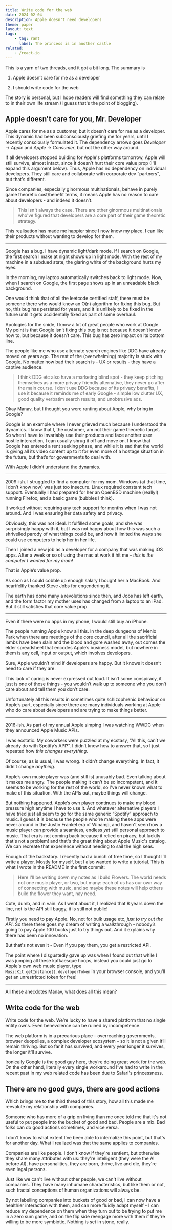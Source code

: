 ```yaml
---
title: Write code for the web
date: 2024-02-04
description: Apple doesn't need developers
theme: paper
layout: text
tags:
    - tag: rant
      label: The princess is in another castle
related:
    - /react-io
---
```



This is a yarn of two threads, and it got a bit long. The summary is

1. Apple doesn’t care for me as a developer

2. I should write code for the web

The story is personal, but I hope readers will find something they can relate to
in their own life stream (I guess that's the point of blogging).

## Apple doesn't care for you, Mr. Developer

Apple cares for me as a customer, but it doesn’t care for me as a developer.
This dynamic had been subconsciously griefing me for years, until I recently
consciously formulated it. The dependency arrows goes _Developer -> Apple_ and
_Apple -> Consumer_, but not the other way around.

If all developers stopped building for Apple's platforms tomorrow, Apple will
still survive, almost intact, since it doesn’t hurt their core value prop (I'll
expand this argument below). Thus, Apple has no dependency on individual
developers. They still care and collaborate with corporate dev “partners”, but
that's different.

Since companies, especially ginormous multinationals, behave in purely game
theoretic cost/benefit terms, it means Apple has no reason to care about
developers - and indeed it doesn’t.

> This isn't always the case. There are other ginormous multinationals who've
> figured that developers are a core part of their game theoretic strategy.

This realisation has made me happier since I now know my place. I can like their
products without wanting to develop for them.

---

Google has a bug. I have dynamic light/dark mode. If I search on Google, the
first search I make at night shows up in light mode. With the rest of my machine
in a subdued state, the glaring white of the background hurts my eyes.

In the morning, my laptop automatically switches back to light mode. Now, when I
search on Google, the first page shows up in an unreadable black background.

One would think that of all the leetcode certified staff, there must be someone
there who would know an O(n) algorithm for fixing this bug. But no, this bug has
persisted for years, and it is unlikely to be fixed in the future until it gets
accidentally fixed as part of some overhaul.

Apologies for the snide, I know a lot of great people who work at Google. My
point is that Google isn’t fixing this bug is not because it doesn’t know how
to, but because it doesn’t care. This bug has zero impact on its bottom line.

The people like me who use alternate search engines like DDG have already moved
on years ago. The rest of the (overwhelming) majority is stuck with Google. No
matter how bad their search is - UX or results - they have a captive audience.

> I think DDG etc also have a marketing blind spot - they keep pitching
> themselves as a more privacy friendly alternative, they never go after the
> main course. I don’t use DDG because of its privacy benefits, I use it because
> it reminds me of early Google - simple low clutter UX, good quality verbatim
> search results, and unobtrusive ads.

Okay Manav, but I thought you were ranting about Apple, why bring in Google?

Google is an example where I never grieved much because I understood the
dynamics. I know that I, the customer, am not their game theoretic target. So
when I have to invariably use their products and face another user hostile
interaction, I can usually shrug it off and move on. I know that Google has
entered a rent seeking phase, and while it is sad that the world is giving all
its video content up to it for even more of a hostage situation in the future,
but that’s for governments to deal with.

With Apple I didn’t understand the dynamics.

---

2009-ish. I struggled to find a computer for my mom. Windows (at that time, I
don’t know now) was just too insecure. Linux required constant tech support.
Eventually I had prepared for her an OpenBSD machine (really!) running Firefox,
and a basic game (bubbles I think).

It worked without requiring any tech support for months when I was not around.
And I was ensuring her data safety and privacy.

Obviously, this was not ideal. It fulfilled some goals, and she was surprisingly
happy with it, but I was not happy about how this was such a shrivelled parody
of what things could be, and how it limited the ways she could use computers to
help her in her life.

Then I joined a new job as a developer for a company that was making iOS apps.
After a week or so of using the mac at work it hit me - _this is the computer I
wanted for my mom!_

That is Apple’s value prop.

As soon as I could cobble up enough salary I bought her a MacBook. And
heartfeltly thanked Steve Jobs for engendering it.

The earth has done many a revolutions since then, and Jobs has left earth, and
the form factor my mother uses has changed from a laptop to an iPad. But it
still satisfies that core value prop.

---

Even if there were no apps in my phone, I would still buy an iPhone.

The people running Apple know all this. In the deep dungeons of Menlo Park when
there are meetings of the core council, after all the sacrificial lambs have
been slain and the blood and gore washed away, out comes the elder spreadsheet
that encodes Apple’s business model, but nowhere in them is any cell, input or
output, which involves developers.

Sure, Apple wouldn’t mind if developers are happy. But it knows it doesn’t need
to care if they are.

This lack of caring is never expressed out loud. It isn’t some conspiracy, it
just is one of those things - you wouldn’t walk up to someone who you don’t care
about and tell them you don’t care.

Unfortunately all this results in sometimes quite schizophrenic behaviour on
Apple’s part, especially since there are many individuals working at Apple who
do care about developers and are trying to make things better.

---

2016-ish. As part of my annual Apple simping I was watching WWDC when they
announced Apple Music APIs.

I was ecstatic. My coworkers were puzzled at my ecstasy, “All this, can’t we
already do with Spotify’s API?”. I didn’t know how to answer that, so I just
repeated how _this changes everything_.

Of course, as is usual, I was wrong. It didn’t change everything. In fact, it
didn’t change _anything_.

Apple’s own music player was (and still is) unusably bad. Even talking about it
makes me angry. The people making it can’t be so incompetent, and it seems to be
working for the rest of the world, so I've never known what to make of this
situation. With the APIs out, maybe things will change.

But nothing happened. Apple’s own player continues to make my blood pressure
high anytime I have to use it. And whatever alternative players I have tried
just all seem to go for the same generic “Spotify” approach to music. I guess it
is because the people who're making these apps were never around in the Justin
Frankel era of Winamp, and haven't seen how a music player can provide a
seamless, endless _yet_ still personal approach to music. That era is not coming
back because it relied on piracy, but luckily that's not a problem! and that's
the great thing about Apple Music's catalog. We can recreate that experience
without needing to sail the high seas.

Enough of the backstory. I recently had a bunch of free time, so I thought I’ll
write a player. Mostly for myself, but I also wanted to write a tutorial. This
is what I wrote in the README in the first commit:

> Here I'll be writing down my notes as I build Flowers. The world needs not one
> music player, or two, but many: each of us has our own way of connecting with
> music, and so maybe these notes will help others build the flower they want,
> nay need.

Cute, dumb, and in vain. As I went about it, I realized that 8 years down the
line, not is the API still buggy, it is still not public!

Firstly you need to pay Apple. No, not for bulk usage etc, _just to try out the
API_. So there there goes my dream of writing a walkthrough - nobody’s going to
pay Apple 100 bucks just to try things out. And it explains why there has been
no innovation.

But that's not even it - Even if you pay them, you get a restricted API.

The point where I disgustedly gave up was when I found out that while I was
jumping all these kafkaesque hoops, instead you could just go to Apple's own web
music player, type `MusicKit.getInstance().developerToken` in your browser
console, and you’ll get an unrestricted token for free! <RefLink
href="https://developer.apple.com/forums/thread/702228" />

---

All these anecdotes Manav, what does all this mean?

## Write code for the web

Write code for the web. We’re lucky to have a shared platform that no single
entity owns. Even benevolence can be ruined by incompetence.

The web platform is in a precarious place – overreaching governments, browser
duopolies, a complex developer ecosystem – so it is not a given it’ll remain
thriving. But so far it has survived, and every year longer it survives, the
longer it’ll survive.

Ironically Google is the good guy here, they’re doing great work for the web. On
the other hand, literally every single workaround I’ve had to write in the
recent past in my web related code has been due to Safari's princessness.

## There are no good guys, there are good actions

Which brings me to the third thread of this story, how all this made me
reevalute my relationship with companies.

Someone who has more of a grip on living than me once told me that it's not
useful to put people into the bucket of good and bad. People are a mix. Bad
folks can do good actions sometimes, and vice versa.

I don't know to what extent I've been able to internalize this point, but that's
for another day. What I realized was that the same applies to companies.

Companies are like people. I don't know if they're sentient, but otherwise they
share many attributes with us: they're intelligent (they were the AI before AI),
have personalities, they are born, thrive, live and die, they're even legal
persons.

Just like we can't live without other people, we can't live without companies.
They have many inhumane characteristics, but like them or not, such fractal
conceptions of human organizations will always be.

By not labelling companies into buckets of good or bad, I can now have a
healthier interaction with them, and can more fluidly adapt myself - I can
reduce my dependence on them when they turn out to be trying to put me in a zero
sum game, and on the flip side reengage more with them if they're willing to be
more symbiotic. Nothing is set in stone, really.
